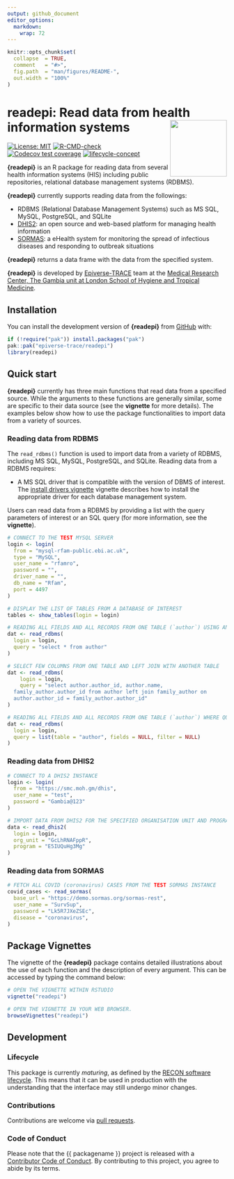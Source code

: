 ```yaml
---
output: github_document
editor_options: 
  markdown: 
    wrap: 72
---
```


<!-- README.md is generated from README.Rmd. Please edit that file. -->
<!-- The code to render this README is stored in .github/workflows/render-readme.yaml -->
<!-- Variables marked with double curly braces will be transformed beforehand: -->
<!-- `packagename` is extracted from the DESCRIPTION file -->
<!-- `gh_repo` is extracted via a special environment variable in GitHub Actions -->


```r
knitr::opts_chunk$set(
  collapse  = TRUE,
  comment   = "#>",
  fig.path  = "man/figures/README-",
  out.width = "100%"
)
```

# readepi: Read data from health information systems <img src="man/figures/logo.svg" align="right" width="130"/>

<!-- badges: start -->
[![License: MIT](https://img.shields.io/badge/License-MIT-yellow.svg)](https://opensource.org/license/mit/)
[![R-CMD-check](https://github.com/epiverse-trace/readepi/actions/workflows/R-CMD-check.yaml/badge.svg)](https://github.com/epiverse-trace/readepi/actions/workflows/R-CMD-check.yaml) [![Codecov test coverage](https://codecov.io/gh/epiverse-trace/readepi/branch/main/graph/badge.svg)](https://app.codecov.io/gh/epiverse-trace/readepi?branch=main) [![lifecycle-concept](https://raw.githubusercontent.com/reconverse/reconverse.github.io/master/images/badge-maturing.svg)](https://www.reconverse.org/lifecycle.html#concept)
<!-- badges: end -->

**{readepi}** is an R package for reading data from several health information systems (HIS) including public repositories, relational database management systems (RDBMS).

**{readepi}** currently supports reading data from the followings:

-   RDBMS (Relational Database Management Systems) such as MS SQL,  MySQL, PostgreSQL, and SQLite\ 
-   [DHIS2](https://dhis2.org/about/): an open source and web-based platform for managing health information\
-   [SORMAS](https://sormas.org/): a eHealth system for monitoring the spread of infectious diseases and responding to outbreak situations

**{readepi}** returns a data frame with the data from the specified system.

**{readepi}** is developed by [Epiverse-TRACE](https://data.org/initiatives/epiverse/) team at the [Medical Research Center, The Gambia unit at London School of Hygiene and Tropical Medicine](https://www.lshtm.ac.uk/research/units/mrc-gambia).


## Installation

You can install the development version of **{readepi}** from [GitHub](https://github.com/epiverse-trace/readepi) with:

```r
if (!require("pak")) install.packages("pak")
pak::pak("epiverse-trace/readepi")
library(readepi)
```

## Quick start

**{readepi}** currently has three main functions that read data from a specified source. While the arguments to these functions are generally similar, some are specific to their data source (see the **vignette** for more details). The examples below show how to use the package functionalities to import data from a variety of sources.

### Reading data from RDBMS

The `read_rdbms()` function is used to import data from a variety of RDBMS, including MS SQL, MySQL, PostgreSQL, and SQLite. Reading data from a RDBMS requires:

* A MS SQL driver that is compatible with the version of DBMS of interest. The
[install drivers vignette](./vignettes/install_drivers.Rmd) vignette describes how to install the appropriate driver for each database management system.

Users can read data from a RDBMS by providing a list with the query parameters of interest or an SQL query (for more information, see the **vignette**). 

```r
# CONNECT TO THE TEST MYSQL SERVER
login <- login(
  from = "mysql-rfam-public.ebi.ac.uk",
  type = "MySQL",
  user_name = "rfamro",
  password = "",
  driver_name = "",
  db_name = "Rfam",
  port = 4497
)

# DISPLAY THE LIST OF TABLES FROM A DATABASE OF INTEREST
tables <- show_tables(login = login)

# READING ALL FIELDS AND ALL RECORDS FROM ONE TABLE (`author`) USING AN SQL QUERY
dat <- read_rdbms(
  login = login,
  query = "select * from author"
)

# SELECT FEW COLUMNS FROM ONE TABLE AND LEFT JOIN WITH ANOTHER TABLE
dat <- read_rdbms(
    login = login,
    query = "select author.author_id, author.name,
  family_author.author_id from author left join family_author on
  author.author_id = family_author.author_id"
)

# READING ALL FIELDS AND ALL RECORDS FROM ONE TABLE (`author`) WHERE QUERY PARAMETERS ARE SPECIFIED AS A LIST
dat <- read_rdbms(
  login = login,
  query = list(table = "author", fields = NULL, filter = NULL)
)
```

### Reading data from DHIS2

```r
# CONNECT TO A DHIS2 INSTANCE
login <- login(
  from = "https://smc.moh.gm/dhis",
  user_name = "test",
  password = "Gambia@123"
)

# IMPORT DATA FROM DHIS2 FOR THE SPECIFIED ORGANISATION UNIT AND PROGRAM IDs
data <- read_dhis2(
  login = login,
  org_unit = "GcLhRNAFppR",
  program = "E5IUQuHg3Mg"
)
```

### Reading data from SORMAS

```r
# FETCH ALL COVID (coronavirus) CASES FROM THE TEST SORMAS INSTANCE
covid_cases <- read_sormas(
  base_url = "https://demo.sormas.org/sormas-rest",
  user_name = "SurvSup",
  password = "Lk5R7JXeZSEc",
  disease = "coronavirus",
)
```

## Package Vignettes

The vignette of the **{readepi}** package contains detailed illustrations about the use of each function and the description of every argument. This can be accessed by typing the command below:

```r
# OPEN THE VIGNETTE WITHIN RSTUDIO
vignette("readepi")

# OPEN THE VIGNETTE IN YOUR WEB BROWSER.
browseVignettes("readepi")
```

## Development

### Lifecycle

This package is currently *maturing*, as defined by the [RECON software
lifecycle](https://www.reconverse.org/lifecycle.html). This means that it can be used in production with the understanding that the interface may still undergo minor changes.


### Contributions

Contributions are welcome via [pull requests](https://github.com/{{ gh_repo }}/pulls).

### Code of Conduct

Please note that the {{ packagename }} project is released with a 
[Contributor Code of Conduct](https://github.com/epiverse-trace/.github/blob/main/CODE_OF_CONDUCT.md).
By contributing to this project, you agree to abide by its terms.
